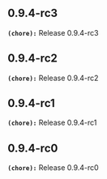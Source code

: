 ## 0.9.4-rc3
**`(chore):`** Release 0.9.4-rc3

## 0.9.4-rc2
**`(chore):`** Release 0.9.4-rc2

## 0.9.4-rc1
**`(chore):`** Release 0.9.4-rc1

## 0.9.4-rc0
**`(chore):`** Release 0.9.4-rc0

